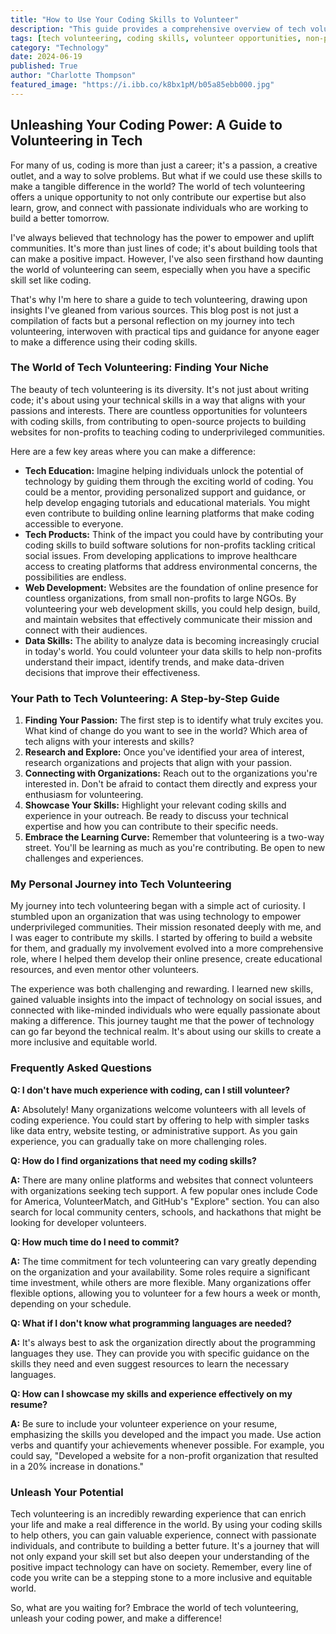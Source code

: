 ```yaml
---
title: "How to Use Your Coding Skills to Volunteer"
description: "This guide provides a comprehensive overview of tech volunteering, offering insights, tips, and real-world examples of how to use coding skills to make a difference.  Learn how to find your niche, connect with organizations, and showcase your technical expertise while making a positive impact on communities."
tags: [tech volunteering, coding skills, volunteer opportunities, non-profit, social impact, web development, data analysis, open source, tech education, coding for good]
category: "Technology"
date: 2024-06-19
published: True
author: "Charlotte Thompson"
featured_image: "https://i.ibb.co/k8bx1pM/b05a85ebb000.jpg"
---
```


## Unleashing Your Coding Power: A Guide to Volunteering in Tech

For many of us, coding is more than just a career; it's a passion, a creative outlet, and a way to solve problems. But what if we could use these skills to make a tangible difference in the world? The world of tech volunteering offers a unique opportunity to not only contribute our expertise but also learn, grow, and connect with passionate individuals who are working to build a better tomorrow. 

I've always believed that technology has the power to empower and uplift communities. It's more than just lines of code; it's about building tools that can make a positive impact. However, I've also seen firsthand how daunting the world of volunteering can seem, especially when you have a specific skill set like coding.  

That's why I'm here to share a guide to tech volunteering, drawing upon insights I've gleaned from various sources. This blog post is not just a compilation of facts but a personal reflection on my journey into tech volunteering, interwoven with practical tips and guidance for anyone eager to make a difference using their coding skills. 

### The World of Tech Volunteering: Finding Your Niche

The beauty of tech volunteering is its diversity. It's not just about writing code; it's about using your technical skills in a way that aligns with your passions and interests.  There are countless opportunities for volunteers with coding skills, from contributing to open-source projects to building websites for non-profits to teaching coding to underprivileged communities.

Here are a few key areas where you can make a difference:

* **Tech Education:** Imagine helping individuals unlock the potential of technology by guiding them through the exciting world of coding. You could be a mentor, providing personalized support and guidance, or help develop engaging tutorials and educational materials. You might even contribute to building online learning platforms that make coding accessible to everyone.
* **Tech Products:**  Think of the impact you could have by contributing your coding skills to build software solutions for non-profits tackling critical social issues. From developing applications to improve healthcare access to creating platforms that address environmental concerns, the possibilities are endless.
* **Web Development:**  Websites are the foundation of online presence for countless organizations, from small non-profits to large NGOs. By volunteering your web development skills, you could help design, build, and maintain websites that effectively communicate their mission and connect with their audiences.
* **Data Skills:**  The ability to analyze data is becoming increasingly crucial in today's world. You could volunteer your data skills to help non-profits understand their impact, identify trends, and make data-driven decisions that improve their effectiveness.

### Your Path to Tech Volunteering: A Step-by-Step Guide

1. **Finding Your Passion:**  The first step is to identify what truly excites you.  What kind of change do you want to see in the world? Which area of tech aligns with your interests and skills? 
2. **Research and Explore:**  Once you've identified your area of interest, research organizations and projects that align with your passion. 
3. **Connecting with Organizations:**  Reach out to the organizations you're interested in. Don't be afraid to contact them directly and express your enthusiasm for volunteering. 
4. **Showcase Your Skills:**  Highlight your relevant coding skills and experience in your outreach. Be ready to discuss your technical expertise and how you can contribute to their specific needs. 
5. **Embrace the Learning Curve:**  Remember that volunteering is a two-way street.  You'll be learning as much as you're contributing. Be open to new challenges and experiences.

### My Personal Journey into Tech Volunteering

My journey into tech volunteering began with a simple act of curiosity. I stumbled upon an organization that was using technology to empower underprivileged communities. Their mission resonated deeply with me, and I was eager to contribute my skills. I started by offering to build a website for them, and gradually my involvement evolved into a more comprehensive role, where I helped them develop their online presence, create educational resources, and even mentor other volunteers. 

The experience was both challenging and rewarding. I learned new skills, gained valuable insights into the impact of technology on social issues, and connected with like-minded individuals who were equally passionate about making a difference. This journey taught me that the power of technology can go far beyond the technical realm. It's about using our skills to create a more inclusive and equitable world.

### Frequently Asked Questions

**Q: I don't have much experience with coding, can I still volunteer?**

**A:** Absolutely!  Many organizations welcome volunteers with all levels of coding experience.  You could start by offering to help with simpler tasks like data entry, website testing, or administrative support. As you gain experience, you can gradually take on more challenging roles.

**Q:  How do I find organizations that need my coding skills?**

**A:** There are many online platforms and websites that connect volunteers with organizations seeking tech support. A few popular ones include Code for America, VolunteerMatch, and GitHub's "Explore" section. You can also search for local community centers, schools, and hackathons that might be looking for developer volunteers.

**Q: How much time do I need to commit?**

**A:**  The time commitment for tech volunteering can vary greatly depending on the organization and your availability. Some roles require a significant time investment, while others are more flexible. Many organizations offer flexible options, allowing you to volunteer for a few hours a week or month, depending on your schedule.

**Q: What if I don't know what programming languages are needed?**

**A:** It's always best to ask the organization directly about the programming languages they use. They can provide you with specific guidance on the skills they need and even suggest resources to learn the necessary languages.

**Q: How can I showcase my skills and experience effectively on my resume?**

**A:**  Be sure to include your volunteer experience on your resume, emphasizing the skills you developed and the impact you made.  Use action verbs and quantify your achievements whenever possible. For example, you could say, "Developed a website for a non-profit organization that resulted in a 20% increase in donations."

### Unleash Your Potential

Tech volunteering is an incredibly rewarding experience that can enrich your life and make a real difference in the world. By using your coding skills to help others, you can gain valuable experience, connect with passionate individuals, and contribute to building a better future. It's a journey that will not only expand your skill set but also deepen your understanding of the positive impact technology can have on society. Remember, every line of code you write can be a stepping stone to a more inclusive and equitable world. 

So, what are you waiting for? Embrace the world of tech volunteering, unleash your coding power, and make a difference!